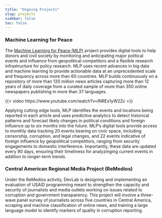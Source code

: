 ```yaml
---
title: "Ongoing Projects"
slug: projects
sidebar: false
toc: false
---
```


### Machine Learning for Peace

::: {.grid  }
::: {.g-col-8}
The [Machine Learning for Peace (MLP)](https://web.sas.upenn.edu/mlp-devlab/) project provides digital tools to help donors and civil society by monitoring and anticipating major political events and influence from geopolitical competitors and a flexible research infrastructure for policy research. MLP uses recent advances in big data and machine learning to provide actionable data at an unprecedented scale and frequency across more than 60 countries. MLP builds continuously on a repository of more than 120 million news articles capturing more than 12 years of daily coverage from a curated sample of more than 350 online newspapers publishing in more than 37 languages. 
:::

::: {.g-col-4}
{{< video https://www.youtube.com/watch?v=INREs1yW2Zc >}}
:::
:::

Applying cutting edge tools, MLP identifies the events and locations being reported in each article and uses predictive analytics to detect historical patterns and forecast likely changes in political conditions and foreign influence up to six months into the future. MLP's digital tools provide access to monthly data tracking 20 events bearing on civic space, including censorship, corruption, and legal changes, and 22 events indicative of foreign influence by geopolitical competitors, ranging from security engagements to domestic interference. Importantly, these data are updated every 90 days, ensuring their timeliness for analyzinging current events in addition to longer-term trends. 

### Central American Regional Media Project (ReMedios)

Under the ReMedios activity, DevLab is designing and implementing an evaluation of USAID programming meant to strengthen the capacity and security of journalists and media outlets working on issues related to corruption and government transparency. This project will involve a three-wave panel survey of journalists across five countries in Central America, scraping and machine classification of online news, and training a large language model to identify markers of quality in corruption reporting.


